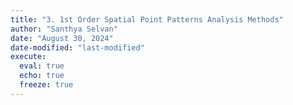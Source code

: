 ```yaml
---
title: "3. 1st Order Spatial Point Patterns Analysis Methods"
author: "Santhya Selvan"
date: "August 30, 2024"
date-modified: "last-modified"
execute: 
  eval: true
  echo: true
  freeze: true
---
```


